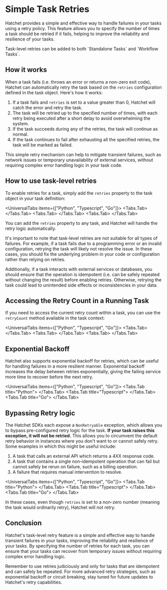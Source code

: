 
# Simple Task Retries

Hatchet provides a simple and effective way to handle failures in your tasks using a retry policy. This feature allows you to specify the number of times a task should be retried if it fails, helping to improve the reliability and resilience of your tasks.

<Callout type="info">
  Task-level retries can be added to both `Standalone Tasks` and `Workflow
  Tasks`.
</Callout>

## How it works

When a task fails (i.e. throws an error or returns a non-zero exit code), Hatchet can automatically retry the task based on the `retries` configuration defined in the task object. Here's how it works:

1. If a task fails and `retries` is set to a value greater than 0, Hatchet will catch the error and retry the task.
2. The task will be retried up to the specified number of times, with each retry being executed after a short delay to avoid overwhelming the system.
3. If the task succeeds during any of the retries, the task will continue as normal.
4. If the task continues to fail after exhausting all the specified retries, the task will be marked as failed.

This simple retry mechanism can help to mitigate transient failures, such as network issues or temporary unavailability of external services, without requiring complex error handling logic in your task code.

## How to use task-level retries

To enable retries for a task, simply add the `retries` property to the task object in your task definition:

<UniversalTabs items={["Python", "Typescript", "Go"]}>
  <Tabs.Tab>
    <Snippet src={snips.python.retries.worker.simple_step_retries} />
  </Tabs.Tab>
  <Tabs.Tab>
    <Snippet src={snips.typescript.retries.workflow.simple_step_retries} />
  </Tabs.Tab>
  <Tabs.Tab>
    <Snippet src={snips.go.workflows.retries.simple_step_retries} />
  </Tabs.Tab>
</UniversalTabs>

You can add the `retries` property to any task, and Hatchet will handle the retry logic automatically.

It's important to note that task-level retries are not suitable for all types of failures. For example, if a task fails due to a programming error or an invalid configuration, retrying the task will likely not resolve the issue. In these cases, you should fix the underlying problem in your code or configuration rather than relying on retries.

Additionally, if a task interacts with external services or databases, you should ensure that the operation is idempotent (i.e. can be safely repeated without changing the result) before enabling retries. Otherwise, retrying the task could lead to unintended side effects or inconsistencies in your data.

## Accessing the Retry Count in a Running Task

If you need to access the current retry count within a task, you can use the `retryCount` method available in the task context:

<UniversalTabs items={["Python", "Typescript", "Go"]}>
  <Tabs.Tab>
    <Snippet src={snips.python.retries.worker.retries_with_count} />
  </Tabs.Tab>
  <Tabs.Tab>
    <Snippet src={snips.typescript.retries.workflow.retries_with_count} />
  </Tabs.Tab>
  <Tabs.Tab>
    <Snippet src={snips.go.workflows.retries.retries_with_count} />
  </Tabs.Tab>
</UniversalTabs>

## Exponential Backoff

Hatchet also supports exponential backoff for retries, which can be useful for handling failures in a more resilient manner. Exponential backoff increases the delay between retries exponentially, giving the failing service more time to recover before the next retry.

<UniversalTabs items={["Python", "Typescript", "Go"]}>
  <Tabs.Tab title="Python">
    <Snippet src={snips.python.retries.worker.retries_with_backoff} />
  </Tabs.Tab>
  <Tabs.Tab title="Typescript">
    <Snippet src={snips.typescript.retries.workflow.retries_with_backoff} />
  </Tabs.Tab>
  <Tabs.Tab title="Go">
    <Snippet src={snips.go.workflows.retries.retries_with_backoff} />
  </Tabs.Tab>
</UniversalTabs>

## Bypassing Retry logic

The Hatchet SDKs each expose a `NonRetryable` exception, which allows you to bypass pre-configured retry logic for the task. **If your task raises this exception, it will not be retried.** This allows you to circumvent the default retry behavior in instances where you don't want to or cannot safely retry. Some examples in which this might be useful include:

1. A task that calls an external API which returns a 4XX response code.
2. A task that contains a single non-idempotent operation that can fail but cannot safely be rerun on failure, such as a billing operation.
3. A failure that requires manual intervention to resolve.

<UniversalTabs items={["Python", "Typescript", "Go"]}>
  <Tabs.Tab title="Python">
    <Snippet src={snips.python.non_retryable.worker.non_retryable_task} />
  </Tabs.Tab>
  <Tabs.Tab title="Typescript">
    <Snippet src={snips.typescript.non_retryable.workflow.non_retrying_task} />
  </Tabs.Tab>
  <Tabs.Tab title="Go">
    <Snippet src={snips.go.workflows.non_retryable_error.non_retryable_error} />
  </Tabs.Tab>
</UniversalTabs>

In these cases, even though `retries` is set to a non-zero number (meaning the task would ordinarily retry), Hatchet will not retry.

## Conclusion

Hatchet's task-level retry feature is a simple and effective way to handle transient failures in your tasks, improving the reliability and resilience of your tasks. By specifying the number of retries for each task, you can ensure that your tasks can recover from temporary issues without requiring complex error handling logic.

Remember to use retries judiciously and only for tasks that are idempotent and can safely be repeated. For more advanced retry strategies, such as exponential backoff or circuit breaking, stay tuned for future updates to Hatchet's retry capabilities.
